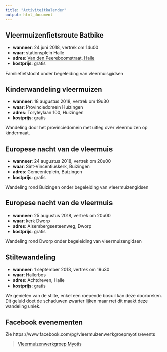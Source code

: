 ```yaml
---
title: "Activiteitkalender"
output: html_document
---
```


## Vleermuizenfietsroute Batbike

- **wanneer**: 24 juni 2018, vertrek om 14u00
- **waar**: stationsplein Halle
- **adres**: [Van den Peereboomstraat, Halle](https://www.openstreetmap.org/directions?route=%3B50.73372%2C4.24036#map=16/50.73372/4.24036)
- **kostprijs**: gratis

Familiefietstocht onder begeleiding van vleermuisgidsen

## Kinderwandeling vleermuizen

- **wanneer**: 18 augustus 2018, vertrek om 19u30
- **waar**: Provinciedomein Huizingen
- **adres**: Toryleylaan 100, Huizingen
- **kostprijs**: gratis

Wandeling door het provinciedomein met uitleg over vleermuizen op kindermaat.

## Europese nacht van de vleermuis

- **wanneer**: 24 augustus 2018, vertrek om 20u00
- **waar**: Sint-Vincentiuskerk, Buizingen
- **adres**: Gemeenteplein, Buizingen
- **kostprijs**: gratis

Wandeling rond Buizingen onder begeleiding van vleermuizengidsen

## Europese nacht van de vleermuis

- **wanneer**: 25 augustus 2018, vertrek om 20u00
- **waar**: kerk Dworp
- **adres**: Alsembergsesteenweg, Dworp
- **kostprijs**: gratis

Wandeling rond Dworp onder begeleiding van vleermuizengidsen

## Stiltewandeling

- **wanneer**: 1 september 2018, vertrek om 19u30
- **waar**: Hallerbos
- **adres**: Achtdreven, Halle
- **kostprijs**: gratis

We genieten van de stilte, enkel een roepende bosuil kan deze doorbreken. Dit geluid doet de schaduwen zwarter lijken maar net dit maakt deze wandeling uniek.

## Facebook evenementen

Zie https://www.facebook.com/pg/vleermuizenwerkgroepmyotis/events

<div id="fb-root"></div>
<script>(function(d, s, id) {
  var js, fjs = d.getElementsByTagName(s)[0];
  if (d.getElementById(id)) return;
  js = d.createElement(s); js.id = id;
  js.src = 'https://connect.facebook.net/nl_BE/sdk.js#xfbml=1&version=v3.0&appId=1435202023376771&autoLogAppEvents=1';
  fjs.parentNode.insertBefore(js, fjs);
}(document, 'script', 'facebook-jssdk'));</script>

<div class="fb-page" data-href="https://www.facebook.com/vleermuizenwerkgroepmyotis/" data-tabs="events" data-small-header="false" data-adapt-container-width="true" data-hide-cover="false" data-show-facepile="true"><blockquote cite="https://www.facebook.com/vleermuizenwerkgroepmyotis/" class="fb-xfbml-parse-ignore"><a href="https://www.facebook.com/vleermuizenwerkgroepmyotis/">Vleermuizenwerkgroep Myotis</a></blockquote></div>
